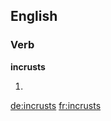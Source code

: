 ==English==

===Verb===
'''incrusts'''

# {{en-third-person singular of|incrust}}

[[de:incrusts]]
[[fr:incrusts]]
